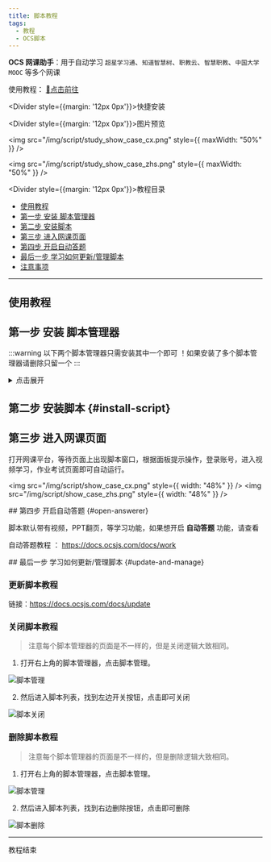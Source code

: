 ```yaml
---
title: 脚本教程
tags:
  - 教程
  - OCS脚本
---
```




**OCS 网课助手**：用于自动学习 `超星学习通`、`知道智慧树`、`职教云`、`智慧职教`、`中国大学MOOC` 等多个网课
 
使用教程： [🔗点击前往](#使用教程)



<Divider style={{margin: '12px 0px'}}>快捷安装</Divider>
  
<ScriptDownloadCards />

<Divider style={{margin: '12px 0px'}}>图片预览</Divider>

<div style={{ maxWidth:"1000px" }}>

  <div style={{display:"flex"  }}>

  <img src="/img/script/study_show_case_cx.png" style={{ maxWidth: "50%" }} />

  <img src="/img/script/study_show_case_zhs.png" style={{ maxWidth: "50%" }} />

  </div>

</div>

<Divider style={{margin: '12px 0px'}}>教程目录</Divider>

- [使用教程](#使用教程)
- [第一步 安装 脚本管理器](#第一步-安装-脚本管理器)
- [第二步 安装脚本](#第二步-安装脚本)
- [第三步 进入网课页面](#第三步-进入网课页面)
- [第四步 开启自动答题](#open-answerer)
- [最后一步 学习如何更新/管理脚本](#update-and-manage)
- [注意事项](#注意事项)

---


## 使用教程


## 第一步 安装 脚本管理器

:::warning 以下两个脚本管理器只需安装其中一个即可 ！如果安装了多个脚本管理器请删除只留一个
:::

<details>

<summary>点击展开</summary>

> 🎉 脚本猫是 [一之哥](https://blog.icodef.com/) 开发的国产脚本管理器哦，多多支持~

<details>
<summary> <b> 脚本猫 安装-图文教程：</b> </summary>

- `脚本猫链接`： https://docs.scriptcat.org

<div style={{maxWidth:"400px"}}>

![1](../static/img/script/scriptcat_download_1.png)

![2](../static/img/script/scriptcat_download_2.png)

![3](../static/img/script/scriptcat_download_3.png)

</div>
 
<div style={{margin:"12px 0px"}}>

点击获取即可安装。安装后，即可查看第二步。

</div>

</details>

> Tampermonkey（篡改猴/有些人也叫他油猴，但油猴其实是 GreaseMonkey ， 最早出现的脚本管理器）

<details>

<summary>
  <b>Tampermonkey 安装-图文教程：</b>
</summary>

- `Tampermonkey 链接`： https://www.tampermonkey.net/

<div style={{maxWidth:"400px"}}>

![1](../static/img/script/tampermonkey_download_1.png)

![2](../static/img/script/tampermonkey_download_2.png)

</div>

点击获取即可安装。安装后，即可查看第二步。

</details>
</details>

<div id="第二步-安装脚本"></div>

## 第二步 安装脚本 {#install-script}

<ScriptDownloadCards />


## 第三步 进入网课页面

打开网课平台，等待页面上出现脚本窗口，根据面板提示操作，登录账号，进入视频学习，作业考试页面即可自动运行。

<div style={{display:"flex",  alignItems:"top" , flexWrap:"wrap", gap:"12px"}}>

<img src="/img/script/show_case_cx.png" style={{ width: "48%" }} />
<img src="/img/script/show_case_zhs.png" style={{ width: "48%" }} />

</div>

<div id="第四步-开启自动答题"></div>
## 第四步 开启自动答题 {#open-answerer}

脚本默认带有视频，PPT翻页，等学习功能，如果想开启 **自动答题** 功能，请查看

自动答题教程 ： https://docs.ocsjs.com/docs/work

<div id="最后一步-学习如何更新管理脚本"></div>
## 最后一步 学习如何更新/管理脚本 {#update-and-manage}

### 更新脚本教程 

链接：https://docs.ocsjs.com/docs/update

<div id="关闭脚本教程"></div>

### 关闭脚本教程 

> 注意每个脚本管理器的页面是不一样的，但是关闭逻辑大致相同。

1. 打开右上角的脚本管理器，点击脚本管理。

![脚本管理](../static/img/common/script_manage.png)

2. 然后进入脚本列表，找到左边开关按钮，点击即可关闭

![脚本关闭](../static/img/common/script_close.png)

 
### 删除脚本教程 

> 注意每个脚本管理器的页面是不一样的，但是删除逻辑大致相同。

1. 打开右上角的脚本管理器，点击脚本管理。

![脚本管理](../static/img/common/script_manage.png)

2. 然后进入脚本列表，找到右边删除按钮，点击即可删除

![脚本删除](../static/img/common/script_delete.png)


---
教程结束